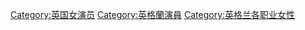 [[Category:英国女演员|Category:英国女演员]]
[[Category:英格蘭演員|Category:英格蘭演員]]
[[Category:英格兰各职业女性|Category:英格兰各职业女性]]